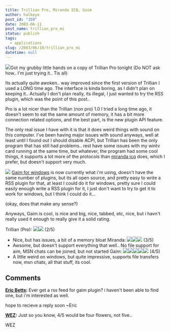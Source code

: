 ```yaml
---
title: Trillian Pro, Miranda ICQ, Gaim
author: halkeye
post_id: "359"
date: 2003-06-11
post_name: trillian_pro_mi
status: publish
tags:
  - applications
slug: /2003/06/10/trillian_pro_mi
datetime: null
---
```


![](https://gallery.halkeye.net/albums/screenshots/untitled.thumb.jpg)Got my grubby little hands on a copy of Trillian Pro tonight (Do NOT ask how.. I'm just trying it.. Tis all)

Its actually quite awoken.. way improved since the first version of Trillian I used a LONG time ago. The interface is kinda boring, as I didn't plan on keeping it.. Actually I don't plan really, its illegal, I just wanted to try the RSS plugin, which was the point of this post..

Pro is a lot nicer than the Trillian (non pro) 1.0 I tried a long time ago, it doesn't seem to eat the same amount of memory, it has a bit more connection related options, and the best part, is the new plugin API feature.

The only real issue I have with it is that it does weird things with sound on this computer. I've been having major issues with sound anyways, well at least until I found out I should disable ACPI, but Trillian has been the only program that has still had problems.. rest have some issues with my wintv card running at the same time, but whatever, the program had some cool things, it supports a lot more of the protocols than [miranda icq](https://miranda-icq.sourceforge.net) does, which I prefer, but doesn't support very much.



![](https://gallery.halkeye.net/albums/screenshots/untitled_001.thumb.jpg) [Gaim for windows](https://gaim.sourceforge.net/win32/) is now currently what i'm using, doesn't have the same number of plugins, but its all open source, and pretty easy to write a RSS plugin for that, at least I could do it for windows, pretty sure I could easily enough write a RSS plugin for it, I just don't want to try to get it to work for windows, but I think I could do it...

(okay, does that make any sense?)

Anyways, Gaim is cool, is nice and big, nice, tabbed, etc, nice, but i havn't really used it enough to really give it a solid rating.





Trillian (Pro): ![](star.gif)![](star.gif) (2/5)
- Nice, but has issues, a bit of a memory bloat
Miranda: ![](star.gif)![](star.gif)![](star.gif) (3/5)
- Awsome, but doesn't support everything that well.. No file support for aim, MSN chats can be joined, but not started
Gaim: ![](star.gif)![](star.gif)![](star.gif)![](star.gif)![](star.gif) (4/5)
- A little weird on windows, but quite impressive, supports file transfers now, msn chats, all that stuff, its cool.

## Comments

**[Eric Betts](#22 "2003-09-12 21:53:55"):** Ever get a rss feed for gaim plugin? i haven't been able to find one, but i'm interested as well.

hope to recieve a reply soon
~Eric

**[WEZ](#23 "2004-03-18 22:06:32"):** Just so you know, 4/5 would be four flowers, not five..

WEZ


